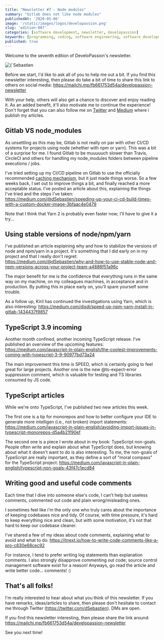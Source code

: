 ```yaml
---
title: "Newsletter #7 - Node modules"
summary: "Gitlab does not like node modules"
publishedAt: '2020-05-06'
image: '/static/images/logos/developassion.png'
slug: 'edition-007'
categories: [software development, newsletter, developassion]
keywords: [programming, coding, software engineering, software development, it, newsletter]
published: true
---
```


Welcome to the seventh edition of DeveloPassion's newsletter.

<BlogPostCenteredContent>
  <Image
    alt={`Sebastien Dubois's Newsletter`}
    src={`/static/images/logos/developassion.png`}
    width={480}
    height={270}
    priority
  />
</BlogPostCenteredContent>

Before we start, I'd like to ask all of you to help me out a bit. If you find this newsletter interesting, then please do take a bit of time to share this link to others on social media: https://mailchi.mp/fb661753d54a/developassion-newsletter

With your help, others will also get a chance to discover and enjoy reading it. As an added benefit, it'll also motivate me to continue the experience! Don't forget that you can also follow me on <a href="https://dsebastien.medium.com" rel="noopener">Twitter</a> and <a href="https://dsebastien.medium.com" rel="noopener">Medium</a> where i publish my articles.

## Gitlab VS node_modules

As unsettling as this may be, Gitlab is not really on par with other CI/CD systems for projects using node (whether with npm or yarn). This was a bit of a surprise for me. I found Gitlab to be muuuuuch slower than Travis, CircleCI and others for handling my node_modules folders between pipeline executions / jobs.

I've tried setting up my CI/CD pipeline on Gitlab to use the officially recommended <a href="https://docs.gitlab.com/ee/ci/caching/" rel="noopener">caching mechanism</a>, but it just made things worse. So a few weeks back, I set out to improve things a bit, and finally reached a more acceptable status. I've posted an article about this, explaining the things I've tried and the steps I've taken: https://medium.com/@dSebastien/speeding-up-your-ci-cd-build-times-with-a-custom-docker-image-3bfaac4e0479

Note that I think that Yarn 2 is probably even faster now; I'll have to give it a try...

## Using stable versions of node/npm/yarn

I've published an article explaining why and how to stabilize the versions of node and npm/yarn in a project. It's something that I did early on in my project and that I really don't regret: https://medium.com/@dSebastien/why-and-how-to-use-stable-node-and-npm-versions-across-your-project-team-a4886f51a96c

The major benefit for me is the confidence that everything runs in the same way on my machine, on my colleagues machines, in acceptance and in production. By putting this in place early on, you'll spare yourself some trouble.

As a follow up, Kiril has continued the investigations using Yarn, which is also interesting: https://medium.com/disdj/speed-up-npm-yarn-install-in-gitlab-1434437f9857

## TypeScript 3.9 incoming

Another month confined, another incoming TypeScript release. I've published an overview of the upcoming features: https://medium.com/javascript-in-plain-english/the-coolest-improvements-coming-with-typescript-3-9-90977bd73a24

The main improvement this time is SPEED, which is certainly going to feel great for large projects. Another one is the new @ts-expect-error suppression comment, which is valuable for testing and TS libraries consumed by JS code.

## TypeScript articles

While we're onto TypeScript, I've published two new articles this week.

The first one is a tip for monorepos and how to better configure your IDE to generate more intelligen (i.e., not broken) import statements: https://medium.com/javascript-in-plain-english/avoiding-import-issues-in-typescript-monorepos-d5a4b21f90ef

The second one is a piece I wrote about in my book: TypeScript non-goals. People often write and explain about what TypeScript does, but knowing about what it doesn't want to do is also interesting. To me, the non-goals of TypeScript are really important, as they define a sort of "moral compass" for the TypeScript project: https://medium.com/javascript-in-plain-english/typescript-non-goals-43f47c1ecd84

## Writing good and useful code comments

Each time that I dive into someone else's code, I can't help but useless comments, commented out code and plain wrong/misleading ones.

I sometimes feel like i'm the only one who truly cares about the importance of keeping codebases nice and tidy. Of course, with time pressure, it's hard to keep everything nice and clean, but with some motivation, it's not that hard to keep our codebase cleaner.

I've shared a few of my ideas about code comments, explaining what to avoid and what to do: https://itnext.io/how-to-write-code-comments-like-a-pro-c830e68cec92

For instance, I tend to prefer writing log statements than explanation comments. I also strongly disapprove commenting out code; source control management software exist for a reason! Anyways, go read the article and write better code... comments! :)

## That's all folks!

I'm really interested to hear about what you think of this newsletter. If you have remarks, ideas/articles to share, then please don't hesitate to contact me through Twitter (https://twitter.com/dSebastien). DMs are open.

If you find this newsletter interesting, then please share the link around: https://mailchi.mp/fb661753d54a/developassion-newsletter

See you next time!

<BlogPostSignature />
